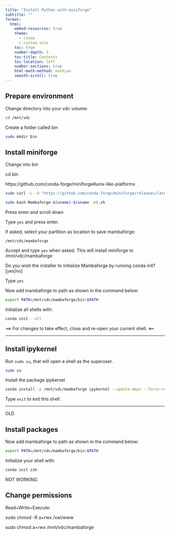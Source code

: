 ```yaml
---
title: "Install Python with miniforge"
subtitle: "" 
format: 
  html: 
    embed-resources: true
    theme: 
      - cosmo 
      - custom.scss 
    toc: true 
    number-depth: 3  
    toc-title: Contents 
    toc-location: left 
    number-sections: true 
    html-math-method: mathjax 
    smooth-scroll: true 
---
```


## Prepare environment

Change directory into your vdc volume:


```bash
cd /mnt/vdc
```

Create a folder called bin

```bash
sudo mkdir bin
```



## Install miniforge

Change into bin

cd bin

https://github.com/conda-forge/miniforge#unix-like-platforms

```bash
sudo curl -L -O "https://github.com/conda-forge/miniforge/releases/latest/download/Mambaforge-$(uname)-$(uname -m).sh"
```

```bash
sudo bash Mambaforge-$(uname)-$(uname -m).sh
```

Press enter and scroll down

Type `yes` and press enter.

If asked, select your partition as location to save mambaforge:

`/mnt/vdc/mambaforge`


Accept and type `yes` when asked.
This will install miniforge to /mnt/vdc/mambaforge

Do you wish the installer to initialize Mambaforge
by running conda init? [yes|no]

Type `yes`


Now add mambaforge to path as shown in the command below:

```bash
export PATH=/mnt/vdc/mambaforge/bin:$PATH
```

Initialize all shells with:


```bash
conda init --all
```

==> For changes to take effect, close and re-open your current shell. <==

---


## Install ipykernel


Run `sudo su`, that will open a shell as the superuser.

```bash
sudo su
```

Install the package ipykernel

```bash
conda install -p /mnt/vdc/mambaforge ipykernel --update-deps --force-reinstall
```

Type `exit` to exit this shell.


-----

OLD

## Install packages

Now add mambaforge to path as shown in the command below:

```bash
export PATH=/mnt/vdc/mambaforge/bin:$PATH
```

Initialize your shell with:

```bash
conda init zsh
```




NOT WORKING

## Change permissions

Read+Write+Execute:

sudo chmod -R a+rwx /var/www


sudo chmod a+rwx /mnt/vdc/mambaforge